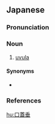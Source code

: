 ==Japanese==
{{ja-kanjitab|こう|がい|すい|yomi=o}}

===Pronunciation===
{{ja-pron|yomi=o|こうがいすい|acc=3|acc_ref=DJR}}

===Noun===
{{ja-noun|こうがいすい}}

# {{lb|ja|anatomy|sort=こうがいすい}} [[uvula]]

====Synonyms====
* {{ja-r|懸壅垂|けんようすい}}

===References===
<references/>

[[hu:口蓋垂]]
